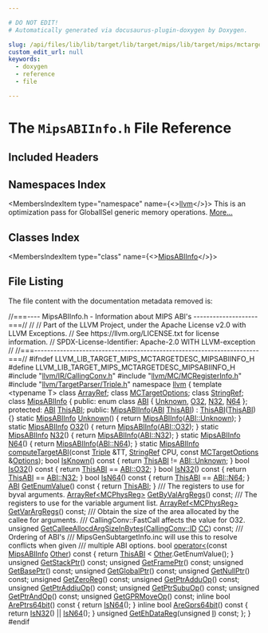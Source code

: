 ```yaml
---

# DO NOT EDIT!
# Automatically generated via docusaurus-plugin-doxygen by Doxygen.

slug: /api/files/lib/lib/target/lib/target/mips/lib/target/mips/mctargetdesc/mipsabiinfo-h
custom_edit_url: null
keywords:
  - doxygen
  - reference
  - file

---
```





# The `MipsABIInfo.h` File Reference

<DoxygenPage pluginConfig={pluginConfig}>



## Included Headers

<IncludesList>
<IncludesListItem
  filePath="llvm/IR/CallingConv.h"
  permalink="/docs/api/files/include/include/llvm/include/llvm/ir/callingconv-h"
  isLocal="true" />
<IncludesListItem
  filePath="llvm/MC/MCRegisterInfo.h"
  permalink="/docs/api/files/include/include/llvm/include/llvm/mc/mcregisterinfo-h"
  isLocal="true" />
<IncludesListItem
  filePath="llvm/TargetParser/Triple.h"
  permalink="/docs/api/files/include/include/llvm/include/llvm/targetparser/triple-h"
  isLocal="true" />
</IncludesList>

## Namespaces Index

<MembersIndex>

<MembersIndexItem
  type="namespace"
  name={<><a href="/docs/api/namespaces/llvm">llvm</a></>}>
This is an optimization pass for GlobalISel generic memory operations. <a href="/docs/api/namespaces/llvm/#details">More...</a>
</MembersIndexItem>

</MembersIndex>

## Classes Index

<MembersIndex>

<MembersIndexItem
  type="class"
  name={<><a href="/docs/api/classes/llvm/mipsabiinfo">MipsABIInfo</a></>}>
</MembersIndexItem>

</MembersIndex>


## File Listing

The file content with the documentation metadata removed is:

<ProgramListing>

<Link id="l00001" /><CodeLine lineNumber="1"><span class="doxyHighlightComment">//===---- MipsABIInfo.h - Information about MIPS ABI&#39;s --------------------===//</span></CodeLine>
<Link id="l00002" /><CodeLine lineNumber="2"><span class="doxyHighlightComment">//</span></CodeLine>
<Link id="l00003" /><CodeLine lineNumber="3"><span class="doxyHighlightComment">// Part of the LLVM Project, under the Apache License v2.0 with LLVM Exceptions.</span></CodeLine>
<Link id="l00004" /><CodeLine lineNumber="4"><span class="doxyHighlightComment">// See https://llvm.org/LICENSE.txt for license information.</span></CodeLine>
<Link id="l00005" /><CodeLine lineNumber="5"><span class="doxyHighlightComment">// SPDX-License-Identifier: Apache-2.0 WITH LLVM-exception</span></CodeLine>
<Link id="l00006" /><CodeLine lineNumber="6"><span class="doxyHighlightComment">//</span></CodeLine>
<Link id="l00007" /><CodeLine lineNumber="7"><span class="doxyHighlightComment">//===----------------------------------------------------------------------===//</span></CodeLine>
<Link id="l00008" /><CodeLine lineNumber="8"></CodeLine>
<Link id="l00009" /><CodeLine lineNumber="9"><span class="doxyHighlightPreprocessor">#ifndef LLVM&#95;LIB&#95;TARGET&#95;MIPS&#95;MCTARGETDESC&#95;MIPSABIINFO&#95;H</span></CodeLine>
<Link id="l00010" /><CodeLine lineNumber="10"><span class="doxyHighlightPreprocessor">#define LLVM&#95;LIB&#95;TARGET&#95;MIPS&#95;MCTARGETDESC&#95;MIPSABIINFO&#95;H</span></CodeLine>
<Link id="l00011" /><CodeLine lineNumber="11"></CodeLine>
<Link id="l00012" /><CodeLine lineNumber="12"><span class="doxyHighlightPreprocessor">#include &quot;<a href="/docs/api/files/include/include/llvm/include/llvm/ir/callingconv-h">llvm/IR/CallingConv.h</a>&quot;</span></CodeLine>
<Link id="l00013" /><CodeLine lineNumber="13"><span class="doxyHighlightPreprocessor">#include &quot;<a href="/docs/api/files/include/include/llvm/include/llvm/mc/mcregisterinfo-h">llvm/MC/MCRegisterInfo.h</a>&quot;</span></CodeLine>
<Link id="l00014" /><CodeLine lineNumber="14"><span class="doxyHighlightPreprocessor">#include &quot;<a href="/docs/api/files/include/include/llvm/include/llvm/targetparser/triple-h">llvm/TargetParser/Triple.h</a>&quot;</span></CodeLine>
<Link id="l00015" /><CodeLine lineNumber="15"></CodeLine>
<Link id="l00016" /><CodeLine lineNumber="16"><span class="doxyHighlightKeyword">namespace </span><span class="doxyHighlight"><a href="/docs/api/namespaces/llvm">llvm</a> &#123;</span></CodeLine>
<Link id="l00017" /><CodeLine lineNumber="17"></CodeLine>
<Link id="l00018" /><CodeLine lineNumber="18"><span class="doxyHighlightKeyword">template</span><span class="doxyHighlight"> &lt;</span><span class="doxyHighlightKeyword">typename</span><span class="doxyHighlight"> T&gt; </span><span class="doxyHighlightKeyword">class </span><span class="doxyHighlight"><a href="/docs/api/classes/llvm/arrayref">ArrayRef</a>;</span></CodeLine>
<Link id="l00019" /><CodeLine lineNumber="19"><span class="doxyHighlightKeyword">class </span><span class="doxyHighlight"><a href="/docs/api/classes/llvm/mctargetoptions">MCTargetOptions</a>;</span></CodeLine>
<Link id="l00020" /><CodeLine lineNumber="20"><span class="doxyHighlightKeyword">class </span><span class="doxyHighlight"><a href="/docs/api/classes/llvm/stringref">StringRef</a>;</span></CodeLine>
<Link id="l00021" /><CodeLine lineNumber="21"></CodeLine>
<Link id="l00022" /><CodeLine lineNumber="22" lineLink="/docs/api/classes/llvm/mipsabiinfo"><span class="doxyHighlightKeyword">class </span><span class="doxyHighlight"><a href="/docs/api/classes/llvm/mipsabiinfo/#a14c61ea10fcd6e85592b6c02eb3699a7">MipsABIInfo</a> &#123;</span></CodeLine>
<Link id="l00023" /><CodeLine lineNumber="23"><span class="doxyHighlightKeyword">public</span><span class="doxyHighlight">:</span></CodeLine>
<Link id="l00024" /><CodeLine lineNumber="24" lineLink="/docs/api/classes/llvm/mipsabiinfo/#a0a7cb81026c8f99a3acb10520e669578"><span class="doxyHighlight">  </span><span class="doxyHighlightKeyword">enum class</span><span class="doxyHighlight"> <a href="/docs/api/classes/llvm/mipsabiinfo/#a0a7cb81026c8f99a3acb10520e669578">ABI</a> &#123; <a href="/docs/api/classes/llvm/mipsabiinfo/#a92db0d6559f297c89c2ebc01819e33fd">Unknown</a>, <a href="/docs/api/classes/llvm/mipsabiinfo/#a11526f61f6c73d495cd72ff6bd688dfd">O32</a>, <a href="/docs/api/classes/llvm/mipsabiinfo/#a49f6189dad91aa91e65bb954b0a4cfab">N32</a>, <a href="/docs/api/classes/llvm/mipsabiinfo/#a5e17d38855b4505b183e0a3d75040c81">N64</a> &#125;;</span></CodeLine>
<Link id="l00025" /><CodeLine lineNumber="25"></CodeLine>
<Link id="l00026" /><CodeLine lineNumber="26"><span class="doxyHighlightKeyword">protected</span><span class="doxyHighlight">:</span></CodeLine>
<Link id="l00027" /><CodeLine lineNumber="27" lineLink="/docs/api/classes/llvm/mipsabiinfo/#ae91e4f8d024c12f832f145949441c3b8"><span class="doxyHighlight">  <a href="/docs/api/classes/llvm/mipsabiinfo/#a0a7cb81026c8f99a3acb10520e669578">ABI</a> <a href="/docs/api/classes/llvm/mipsabiinfo/#ae91e4f8d024c12f832f145949441c3b8">ThisABI</a>;</span></CodeLine>
<Link id="l00028" /><CodeLine lineNumber="28"></CodeLine>
<Link id="l00029" /><CodeLine lineNumber="29"><span class="doxyHighlightKeyword">public</span><span class="doxyHighlight">:</span></CodeLine>
<Link id="l00030" /><CodeLine lineNumber="30" lineLink="/docs/api/classes/llvm/mipsabiinfo/#a14c61ea10fcd6e85592b6c02eb3699a7"><span class="doxyHighlight">  <a href="/docs/api/classes/llvm/mipsabiinfo/#a14c61ea10fcd6e85592b6c02eb3699a7">MipsABIInfo</a>(<a href="/docs/api/classes/llvm/mipsabiinfo/#a0a7cb81026c8f99a3acb10520e669578">ABI</a> <a href="/docs/api/classes/llvm/mipsabiinfo/#ae91e4f8d024c12f832f145949441c3b8">ThisABI</a>) : <a href="/docs/api/classes/llvm/mipsabiinfo/#ae91e4f8d024c12f832f145949441c3b8">ThisABI</a>(<a href="/docs/api/classes/llvm/mipsabiinfo/#ae91e4f8d024c12f832f145949441c3b8">ThisABI</a>) &#123;&#125;</span></CodeLine>
<Link id="l00031" /><CodeLine lineNumber="31"></CodeLine>
<Link id="l00032" /><CodeLine lineNumber="32" lineLink="/docs/api/classes/llvm/mipsabiinfo/#a92db0d6559f297c89c2ebc01819e33fd"><span class="doxyHighlight">  </span><span class="doxyHighlightKeyword">static</span><span class="doxyHighlight"> <a href="/docs/api/classes/llvm/mipsabiinfo/#a14c61ea10fcd6e85592b6c02eb3699a7">MipsABIInfo</a> <a href="/docs/api/classes/llvm/mipsabiinfo/#a92db0d6559f297c89c2ebc01819e33fd">Unknown</a>() &#123; </span><span class="doxyHighlightKeywordFlow">return</span><span class="doxyHighlight"> <a href="/docs/api/classes/llvm/mipsabiinfo/#a14c61ea10fcd6e85592b6c02eb3699a7">MipsABIInfo</a>(<a href="/docs/api/classes/llvm/mipsabiinfo/#a0a7cb81026c8f99a3acb10520e669578a88183b946cc5f0e8c96b2e66e1c74a7e">ABI::Unknown</a>); &#125;</span></CodeLine>
<Link id="l00033" /><CodeLine lineNumber="33" lineLink="/docs/api/classes/llvm/mipsabiinfo/#a11526f61f6c73d495cd72ff6bd688dfd"><span class="doxyHighlight">  </span><span class="doxyHighlightKeyword">static</span><span class="doxyHighlight"> <a href="/docs/api/classes/llvm/mipsabiinfo/#a14c61ea10fcd6e85592b6c02eb3699a7">MipsABIInfo</a> <a href="/docs/api/classes/llvm/mipsabiinfo/#a11526f61f6c73d495cd72ff6bd688dfd">O32</a>() &#123; </span><span class="doxyHighlightKeywordFlow">return</span><span class="doxyHighlight"> <a href="/docs/api/classes/llvm/mipsabiinfo/#a14c61ea10fcd6e85592b6c02eb3699a7">MipsABIInfo</a>(<a href="/docs/api/classes/llvm/mipsabiinfo/#a0a7cb81026c8f99a3acb10520e669578a9d0dce15ea3c51e2da2071c10d59e896">ABI::O32</a>); &#125;</span></CodeLine>
<Link id="l00034" /><CodeLine lineNumber="34" lineLink="/docs/api/classes/llvm/mipsabiinfo/#a49f6189dad91aa91e65bb954b0a4cfab"><span class="doxyHighlight">  </span><span class="doxyHighlightKeyword">static</span><span class="doxyHighlight"> <a href="/docs/api/classes/llvm/mipsabiinfo/#a14c61ea10fcd6e85592b6c02eb3699a7">MipsABIInfo</a> <a href="/docs/api/classes/llvm/mipsabiinfo/#a49f6189dad91aa91e65bb954b0a4cfab">N32</a>() &#123; </span><span class="doxyHighlightKeywordFlow">return</span><span class="doxyHighlight"> <a href="/docs/api/classes/llvm/mipsabiinfo/#a14c61ea10fcd6e85592b6c02eb3699a7">MipsABIInfo</a>(<a href="/docs/api/classes/llvm/mipsabiinfo/#a0a7cb81026c8f99a3acb10520e669578ad71d06768593fa82be8fd84d1f8a33c3">ABI::N32</a>); &#125;</span></CodeLine>
<Link id="l00035" /><CodeLine lineNumber="35" lineLink="/docs/api/classes/llvm/mipsabiinfo/#a5e17d38855b4505b183e0a3d75040c81"><span class="doxyHighlight">  </span><span class="doxyHighlightKeyword">static</span><span class="doxyHighlight"> <a href="/docs/api/classes/llvm/mipsabiinfo/#a14c61ea10fcd6e85592b6c02eb3699a7">MipsABIInfo</a> <a href="/docs/api/classes/llvm/mipsabiinfo/#a5e17d38855b4505b183e0a3d75040c81">N64</a>() &#123; </span><span class="doxyHighlightKeywordFlow">return</span><span class="doxyHighlight"> <a href="/docs/api/classes/llvm/mipsabiinfo/#a14c61ea10fcd6e85592b6c02eb3699a7">MipsABIInfo</a>(<a href="/docs/api/classes/llvm/mipsabiinfo/#a0a7cb81026c8f99a3acb10520e669578a7ac2840a241d00a82aa085fa66622bd1">ABI::N64</a>); &#125;</span></CodeLine>
<Link id="l00036" /><CodeLine lineNumber="36"><span class="doxyHighlight">  </span><span class="doxyHighlightKeyword">static</span><span class="doxyHighlight"> <a href="/docs/api/classes/llvm/mipsabiinfo">MipsABIInfo</a> <a href="/docs/api/classes/llvm/mipsabiinfo/#a87e5ac48dc2d9e13a26e34521926876a">computeTargetABI</a>(</span><span class="doxyHighlightKeyword">const</span><span class="doxyHighlight"> <a href="/docs/api/classes/llvm/triple">Triple</a> &amp;TT, <a href="/docs/api/classes/llvm/stringref">StringRef</a> CPU,</span></CodeLine>
<Link id="l00037" /><CodeLine lineNumber="37"><span class="doxyHighlight">                                      </span><span class="doxyHighlightKeyword">const</span><span class="doxyHighlight"> <a href="/docs/api/classes/llvm/mctargetoptions">MCTargetOptions</a> &amp;<a href="/docs/api/files/lib/lib/debuginfo/lib/debuginfo/logicalview/lib/debuginfo/logicalview/core/lvoptions-cpp/#ab4088b7a11f3cbc38ac16a6e9c72494e">Options</a>);</span></CodeLine>
<Link id="l00038" /><CodeLine lineNumber="38"></CodeLine>
<Link id="l00039" /><CodeLine lineNumber="39" lineLink="/docs/api/classes/llvm/mipsabiinfo/#ac4b79202578f3154d255986af2dcbb06"><span class="doxyHighlight">  </span><span class="doxyHighlightKeywordType">bool</span><span class="doxyHighlight"> <a href="/docs/api/classes/llvm/mipsabiinfo/#ac4b79202578f3154d255986af2dcbb06">IsKnown</a>()</span><span class="doxyHighlightKeyword"> const </span><span class="doxyHighlight">&#123; </span><span class="doxyHighlightKeywordFlow">return</span><span class="doxyHighlight"> <a href="/docs/api/classes/llvm/mipsabiinfo/#ae91e4f8d024c12f832f145949441c3b8">ThisABI</a> != <a href="/docs/api/classes/llvm/mipsabiinfo/#a0a7cb81026c8f99a3acb10520e669578a88183b946cc5f0e8c96b2e66e1c74a7e">ABI::Unknown</a>; &#125;</span></CodeLine>
<Link id="l00040" /><CodeLine lineNumber="40" lineLink="/docs/api/classes/llvm/mipsabiinfo/#aefb3a7a1d98e9fbb76e87a71aafdbc6d"><span class="doxyHighlight">  </span><span class="doxyHighlightKeywordType">bool</span><span class="doxyHighlight"> <a href="/docs/api/classes/llvm/mipsabiinfo/#aefb3a7a1d98e9fbb76e87a71aafdbc6d">IsO32</a>()</span><span class="doxyHighlightKeyword"> const </span><span class="doxyHighlight">&#123; </span><span class="doxyHighlightKeywordFlow">return</span><span class="doxyHighlight"> <a href="/docs/api/classes/llvm/mipsabiinfo/#ae91e4f8d024c12f832f145949441c3b8">ThisABI</a> == <a href="/docs/api/classes/llvm/mipsabiinfo/#a0a7cb81026c8f99a3acb10520e669578a9d0dce15ea3c51e2da2071c10d59e896">ABI::O32</a>; &#125;</span></CodeLine>
<Link id="l00041" /><CodeLine lineNumber="41" lineLink="/docs/api/classes/llvm/mipsabiinfo/#ac59352a7ddd52db0dabe853439909dc6"><span class="doxyHighlight">  </span><span class="doxyHighlightKeywordType">bool</span><span class="doxyHighlight"> <a href="/docs/api/classes/llvm/mipsabiinfo/#ac59352a7ddd52db0dabe853439909dc6">IsN32</a>()</span><span class="doxyHighlightKeyword"> const </span><span class="doxyHighlight">&#123; </span><span class="doxyHighlightKeywordFlow">return</span><span class="doxyHighlight"> <a href="/docs/api/classes/llvm/mipsabiinfo/#ae91e4f8d024c12f832f145949441c3b8">ThisABI</a> == <a href="/docs/api/classes/llvm/mipsabiinfo/#a0a7cb81026c8f99a3acb10520e669578ad71d06768593fa82be8fd84d1f8a33c3">ABI::N32</a>; &#125;</span></CodeLine>
<Link id="l00042" /><CodeLine lineNumber="42" lineLink="/docs/api/classes/llvm/mipsabiinfo/#a0630cff2e64996376ddcaa94211c4eac"><span class="doxyHighlight">  </span><span class="doxyHighlightKeywordType">bool</span><span class="doxyHighlight"> <a href="/docs/api/classes/llvm/mipsabiinfo/#a0630cff2e64996376ddcaa94211c4eac">IsN64</a>()</span><span class="doxyHighlightKeyword"> const </span><span class="doxyHighlight">&#123; </span><span class="doxyHighlightKeywordFlow">return</span><span class="doxyHighlight"> <a href="/docs/api/classes/llvm/mipsabiinfo/#ae91e4f8d024c12f832f145949441c3b8">ThisABI</a> == <a href="/docs/api/classes/llvm/mipsabiinfo/#a0a7cb81026c8f99a3acb10520e669578a7ac2840a241d00a82aa085fa66622bd1">ABI::N64</a>; &#125;</span></CodeLine>
<Link id="l00043" /><CodeLine lineNumber="43" lineLink="/docs/api/classes/llvm/mipsabiinfo/#a083bc49c362923774e17b4930a8476b9"><span class="doxyHighlight">  <a href="/docs/api/classes/llvm/mipsabiinfo/#a0a7cb81026c8f99a3acb10520e669578">ABI</a> <a href="/docs/api/classes/llvm/mipsabiinfo/#a083bc49c362923774e17b4930a8476b9">GetEnumValue</a>()</span><span class="doxyHighlightKeyword"> const </span><span class="doxyHighlight">&#123; </span><span class="doxyHighlightKeywordFlow">return</span><span class="doxyHighlight"> <a href="/docs/api/classes/llvm/mipsabiinfo/#ae91e4f8d024c12f832f145949441c3b8">ThisABI</a>; &#125;</span></CodeLine>
<Link id="l00044" /><CodeLine lineNumber="44"></CodeLine>
<Link id="l00045" /><CodeLine lineNumber="45"><span class="doxyHighlightComment">  /// The registers to use for byval arguments.</span></CodeLine>
<Link id="l00046" /><CodeLine lineNumber="46"><span class="doxyHighlight">  <a href="/docs/api/classes/llvm/arrayref">ArrayRef&lt;MCPhysReg&gt;</a> <a href="/docs/api/classes/llvm/mipsabiinfo/#aa682266c506cc18c1949775a7886ed08">GetByValArgRegs</a>() </span><span class="doxyHighlightKeyword">const</span><span class="doxyHighlight">;</span></CodeLine>
<Link id="l00047" /><CodeLine lineNumber="47"></CodeLine>
<Link id="l00048" /><CodeLine lineNumber="48"><span class="doxyHighlightComment">  /// The registers to use for the variable argument list.</span></CodeLine>
<Link id="l00049" /><CodeLine lineNumber="49"><span class="doxyHighlight">  <a href="/docs/api/classes/llvm/arrayref">ArrayRef&lt;MCPhysReg&gt;</a> <a href="/docs/api/classes/llvm/mipsabiinfo/#a20d7e1d4427cdefab35b5bd104f9f523">GetVarArgRegs</a>() </span><span class="doxyHighlightKeyword">const</span><span class="doxyHighlight">;</span></CodeLine>
<Link id="l00050" /><CodeLine lineNumber="50"></CodeLine>
<Link id="l00051" /><CodeLine lineNumber="51"><span class="doxyHighlightComment">  /// Obtain the size of the area allocated by the callee for arguments.</span></CodeLine>
<Link id="l00052" /><CodeLine lineNumber="52"><span class="doxyHighlightComment">  /// CallingConv::FastCall affects the value for O32.</span></CodeLine>
<Link id="l00053" /><CodeLine lineNumber="53"><span class="doxyHighlight">  </span><span class="doxyHighlightKeywordType">unsigned</span><span class="doxyHighlight"> <a href="/docs/api/classes/llvm/mipsabiinfo/#a5827191810a64527509ddc04472c4a07">GetCalleeAllocdArgSizeInBytes</a>(<a href="/docs/api/namespaces/llvm/callingconv/#abdf8cf606905c10634e831390981b0ed">CallingConv::ID</a> <a href="/docs/api/files/lib/lib/target/lib/target/riscv/riscvredundantcopyelimination-cpp/#a77c69067ae8279bc00ab8757731e90d7">CC</a>) </span><span class="doxyHighlightKeyword">const</span><span class="doxyHighlight">;</span></CodeLine>
<Link id="l00054" /><CodeLine lineNumber="54"></CodeLine>
<Link id="l00055" /><CodeLine lineNumber="55"><span class="doxyHighlightComment">  /// Ordering of ABI&#39;s</span></CodeLine>
<Link id="l00056" /><CodeLine lineNumber="56"><span class="doxyHighlightComment">  /// MipsGenSubtargetInfo.inc will use this to resolve conflicts when given</span></CodeLine>
<Link id="l00057" /><CodeLine lineNumber="57"><span class="doxyHighlightComment">  /// multiple ABI options.</span></CodeLine>
<Link id="l00058" /><CodeLine lineNumber="58" lineLink="/docs/api/classes/llvm/mipsabiinfo/#a6512d0f8b12785db4500487e4e76551f"><span class="doxyHighlight">  </span><span class="doxyHighlightKeywordType">bool</span><span class="doxyHighlight"> <a href="/docs/api/classes/llvm/mipsabiinfo/#a6512d0f8b12785db4500487e4e76551f">operator&lt;</a>(</span><span class="doxyHighlightKeyword">const</span><span class="doxyHighlight"> <a href="/docs/api/classes/llvm/mipsabiinfo/#a14c61ea10fcd6e85592b6c02eb3699a7">MipsABIInfo</a> <a href="/docs/api/namespaces/llvm/#a9eb4f5b98b70ee4fab9614ed58282c1fa6311ae17c1ee52b36e68aaf4ad066387">Other</a>)</span><span class="doxyHighlightKeyword"> const </span><span class="doxyHighlight">&#123;</span></CodeLine>
<Link id="l00059" /><CodeLine lineNumber="59"><span class="doxyHighlight">    </span><span class="doxyHighlightKeywordFlow">return</span><span class="doxyHighlight"> <a href="/docs/api/classes/llvm/mipsabiinfo/#ae91e4f8d024c12f832f145949441c3b8">ThisABI</a> &lt; <a href="/docs/api/namespaces/llvm/#a9eb4f5b98b70ee4fab9614ed58282c1fa6311ae17c1ee52b36e68aaf4ad066387">Other</a>.GetEnumValue();</span></CodeLine>
<Link id="l00060" /><CodeLine lineNumber="60"><span class="doxyHighlight">  &#125;</span></CodeLine>
<Link id="l00061" /><CodeLine lineNumber="61"></CodeLine>
<Link id="l00062" /><CodeLine lineNumber="62"><span class="doxyHighlight">  </span><span class="doxyHighlightKeywordType">unsigned</span><span class="doxyHighlight"> <a href="/docs/api/classes/llvm/mipsabiinfo/#a45acf10e3fa054fb114f5cad80d98bae">GetStackPtr</a>() </span><span class="doxyHighlightKeyword">const</span><span class="doxyHighlight">;</span></CodeLine>
<Link id="l00063" /><CodeLine lineNumber="63"><span class="doxyHighlight">  </span><span class="doxyHighlightKeywordType">unsigned</span><span class="doxyHighlight"> <a href="/docs/api/classes/llvm/mipsabiinfo/#a7d2780f625a6691e866aa0a34556fc3a">GetFramePtr</a>() </span><span class="doxyHighlightKeyword">const</span><span class="doxyHighlight">;</span></CodeLine>
<Link id="l00064" /><CodeLine lineNumber="64"><span class="doxyHighlight">  </span><span class="doxyHighlightKeywordType">unsigned</span><span class="doxyHighlight"> <a href="/docs/api/classes/llvm/mipsabiinfo/#aca51a53566aa81408345e5e29c8bacb2">GetBasePtr</a>() </span><span class="doxyHighlightKeyword">const</span><span class="doxyHighlight">;</span></CodeLine>
<Link id="l00065" /><CodeLine lineNumber="65"><span class="doxyHighlight">  </span><span class="doxyHighlightKeywordType">unsigned</span><span class="doxyHighlight"> <a href="/docs/api/classes/llvm/mipsabiinfo/#a06c1c614fb8e1240ee98815d6c1ba4f0">GetGlobalPtr</a>() </span><span class="doxyHighlightKeyword">const</span><span class="doxyHighlight">;</span></CodeLine>
<Link id="l00066" /><CodeLine lineNumber="66"><span class="doxyHighlight">  </span><span class="doxyHighlightKeywordType">unsigned</span><span class="doxyHighlight"> <a href="/docs/api/classes/llvm/mipsabiinfo/#aa9e3696aa316a1d862931ad0c858e09b">GetNullPtr</a>() </span><span class="doxyHighlightKeyword">const</span><span class="doxyHighlight">;</span></CodeLine>
<Link id="l00067" /><CodeLine lineNumber="67"><span class="doxyHighlight">  </span><span class="doxyHighlightKeywordType">unsigned</span><span class="doxyHighlight"> <a href="/docs/api/classes/llvm/mipsabiinfo/#a550835f67b4830bb7c19218e6d6566ef">GetZeroReg</a>() </span><span class="doxyHighlightKeyword">const</span><span class="doxyHighlight">;</span></CodeLine>
<Link id="l00068" /><CodeLine lineNumber="68"><span class="doxyHighlight">  </span><span class="doxyHighlightKeywordType">unsigned</span><span class="doxyHighlight"> <a href="/docs/api/classes/llvm/mipsabiinfo/#abe8ed016793fcba9cb5301e90025840d">GetPtrAdduOp</a>() </span><span class="doxyHighlightKeyword">const</span><span class="doxyHighlight">;</span></CodeLine>
<Link id="l00069" /><CodeLine lineNumber="69"><span class="doxyHighlight">  </span><span class="doxyHighlightKeywordType">unsigned</span><span class="doxyHighlight"> <a href="/docs/api/classes/llvm/mipsabiinfo/#a656432cd552486086064a5af478c8b07">GetPtrAddiuOp</a>() </span><span class="doxyHighlightKeyword">const</span><span class="doxyHighlight">;</span></CodeLine>
<Link id="l00070" /><CodeLine lineNumber="70"><span class="doxyHighlight">  </span><span class="doxyHighlightKeywordType">unsigned</span><span class="doxyHighlight"> <a href="/docs/api/classes/llvm/mipsabiinfo/#acb0e923f97df02841ea645644c2bc035">GetPtrSubuOp</a>() </span><span class="doxyHighlightKeyword">const</span><span class="doxyHighlight">;</span></CodeLine>
<Link id="l00071" /><CodeLine lineNumber="71"><span class="doxyHighlight">  </span><span class="doxyHighlightKeywordType">unsigned</span><span class="doxyHighlight"> <a href="/docs/api/classes/llvm/mipsabiinfo/#a7135f4d7ca1aaadc2f5d2f93c9dbda51">GetPtrAndOp</a>() </span><span class="doxyHighlightKeyword">const</span><span class="doxyHighlight">;</span></CodeLine>
<Link id="l00072" /><CodeLine lineNumber="72"><span class="doxyHighlight">  </span><span class="doxyHighlightKeywordType">unsigned</span><span class="doxyHighlight"> <a href="/docs/api/classes/llvm/mipsabiinfo/#a301ece4a7472f2b8bcf8598a92fb61d3">GetGPRMoveOp</a>() </span><span class="doxyHighlightKeyword">const</span><span class="doxyHighlight">;</span></CodeLine>
<Link id="l00073" /><CodeLine lineNumber="73" lineLink="/docs/api/classes/llvm/mipsabiinfo/#a2a988fc1c2adb8253ffbb3c297a5624c"><span class="doxyHighlight">  </span><span class="doxyHighlightKeyword">inline</span><span class="doxyHighlight"> </span><span class="doxyHighlightKeywordType">bool</span><span class="doxyHighlight"> <a href="/docs/api/classes/llvm/mipsabiinfo/#a2a988fc1c2adb8253ffbb3c297a5624c">ArePtrs64bit</a>()</span><span class="doxyHighlightKeyword"> const </span><span class="doxyHighlight">&#123; </span><span class="doxyHighlightKeywordFlow">return</span><span class="doxyHighlight"> <a href="/docs/api/classes/llvm/mipsabiinfo/#a0630cff2e64996376ddcaa94211c4eac">IsN64</a>(); &#125;</span></CodeLine>
<Link id="l00074" /><CodeLine lineNumber="74" lineLink="/docs/api/classes/llvm/mipsabiinfo/#a0551766c1aa7fa28012947a1cbd2f0ce"><span class="doxyHighlight">  </span><span class="doxyHighlightKeyword">inline</span><span class="doxyHighlight"> </span><span class="doxyHighlightKeywordType">bool</span><span class="doxyHighlight"> <a href="/docs/api/classes/llvm/mipsabiinfo/#a0551766c1aa7fa28012947a1cbd2f0ce">AreGprs64bit</a>()</span><span class="doxyHighlightKeyword"> const </span><span class="doxyHighlight">&#123; </span><span class="doxyHighlightKeywordFlow">return</span><span class="doxyHighlight"> <a href="/docs/api/classes/llvm/mipsabiinfo/#ac59352a7ddd52db0dabe853439909dc6">IsN32</a>() || <a href="/docs/api/classes/llvm/mipsabiinfo/#a0630cff2e64996376ddcaa94211c4eac">IsN64</a>(); &#125;</span></CodeLine>
<Link id="l00075" /><CodeLine lineNumber="75"></CodeLine>
<Link id="l00076" /><CodeLine lineNumber="76"><span class="doxyHighlight">  </span><span class="doxyHighlightKeywordType">unsigned</span><span class="doxyHighlight"> <a href="/docs/api/classes/llvm/mipsabiinfo/#a1e91c4477e0bd5aeb3623c9deecab93b">GetEhDataReg</a>(</span><span class="doxyHighlightKeywordType">unsigned</span><span class="doxyHighlight"> <a href="/docs/api/files/lib/lib/support/md5-cpp/#ac0eafdc9ee161b71e7af98af736952fd">I</a>) </span><span class="doxyHighlightKeyword">const</span><span class="doxyHighlight">;</span></CodeLine>
<Link id="l00077" /><CodeLine lineNumber="77"><span class="doxyHighlight">&#125;;</span></CodeLine>
<Link id="l00078" /><CodeLine lineNumber="78"><span class="doxyHighlight">&#125;</span></CodeLine>
<Link id="l00079" /><CodeLine lineNumber="79"></CodeLine>
<Link id="l00080" /><CodeLine lineNumber="80"><span class="doxyHighlightPreprocessor">#endif</span></CodeLine>

</ProgramListing>


</DoxygenPage>
